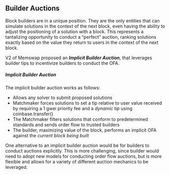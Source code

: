 ## Builder Auctions

Block builders are in a unique position. They are the only entities that can simulate solutions in the context of the next block, even having the ability to adjust the positioning of a solution with a block. This represents a tantalizing opportunity to conduct a “perfect” auction, ranking solutions exactly based on the value they return to users in the context of the next block.

V2 of Memswap proposed an **_Implicit Builder Auction_**, that leverages builder tips to incentivize builders to conduct the OFA.

##### Implicit Builder Auction

The implicit builder auction works as follows:

- Allows any solver to submit proposed solutions
- Matchmaker forces solutions to set a tip relative to user value received by requiring a 1 gwei priority fee and a _dynamic tip_ using coinbase.transfer()
- The Matchmaker filters solutions that conform to predetermined standards and sends order flow to trusted builders
- The builder, maximizing value of the block, performs an implicit OFA against the _current block being built_

One alternative to an implicit builder auction would be for builders to conduct auctions explicitly. This is more challenging, since builder would need to adopt new models for conducting order flow auctions, but is more flexible and allows for a variety of different auction mechanics to be leveraged.
